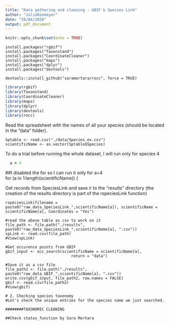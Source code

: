 ```yaml
---
title: "Data gathering and cleaning - GBIF & Species Link"
author: "JuliaNiemeyer"
date: "28/04/2020"
output: pdf_document
---
```


```r
knitr::opts_chunk$set(echo = TRUE)
```


```
install.packages("rgbif")
install.packages("Taxonstand")
install.packages("CoordinateCleaner")
install.packages("maps")
install.packages("dplyr")
install.packages("devtools")
```
``` if
devtools::install_github("saramortara/rocc", force = TRUE)
```


``` r
library(rgbif)
library(Taxonstand)
library(CoordinateCleaner)
library(maps)
library(dplyr)
library(devtools)
library(rocc)
```

Read the spreadsheet with the names of all your species (should be located in the "data" folder).

``` read
Sptable <- read.csv("./data/Species_ex.csv")
scientificName <- as.vector(Sptable$Species)

```
To do a trial before running the whole dataset, I will run only for species 4

``` for
  a = 4

```

##I disabled the for so I can run it only for a=4  
for (a in 1:length(scientificName)) {

Get records from SpeciesLink and save ir to the "results" directory (the creation of the results directory is part of the rspeciesLink function)
   
```run
rspeciesLink(filename = paste0("raw_data_SpeciesLink_",scientificName[a]), scientificName = scientificName[a], Coordinates = "Yes")
    
#read the above table as csv to work on it
file_path <- file.path("./results", paste0("raw_data_SpeciesLink_",scientificName[a], ".csv"))
spLink <- read.csv(file_path)
#View(spLink)
    
#Get occurence points from GBIF
gbif_input <- occ_search(scientificName = scientificName[a],
                             return = "data")
    
#Save it as a csv file
file_path2 <- file.path("./results", paste0("raw_data_GBIF_",scientificName[a], ".csv"))
write.csv(gbif_input, file_path2, row.names = FALSE)
gbif <- read.csv(file_path2)
#View(gbif)
    
# 2. Checking species taxonomy
#Let's check the unique entries for the species name we just searched.
    
########TAXONOMIC CLEANING
  
##Check status_function by Sara Mortara 

```


